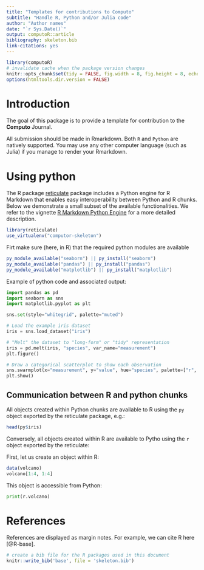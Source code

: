 ```yaml
---
title: "Templates for contributions to Computo"
subtitle: "Handle R, Python and/or Julia code"
author: "Author names"
date: "`r Sys.Date()`"
output: computoR::article
bibliography: skeleton.bib
link-citations: yes
---
```


```r
library(computoR)
# invalidate cache when the package version changes
knitr::opts_chunk$set(tidy = FALSE, fig.width = 8, fig.height = 8, echo = TRUE)
options(htmltools.dir.version = FALSE)
```

# Introduction

The goal of this package is to provide a template for contribution to the **Computo** Journal.

All submission should be made in Rmarkdown. Both `R` and `Python` are natively supported. You may use any other computer language (such as Julia) if you manage to render your Rmarkdown.

# Using python

The R package [reticulate](https://cran.r-project.org/package=reticulate) package includes a Python engine for R Markdown that enables easy interoperability between Python and R chunks.
Below we demonstrate a small subset of the available functionalities. We refer to the vignette [R Markdown Python Engine](https://cran.r-project.org/web/packages/reticulate/vignettes/r_markdown.html) for a more detailed description.

```r
library(reticulate)
use_virtualenv("computor-skeleton")
```

Firt make sure (here, in R) that the required python modules are available

```r
py_module_available("seaborn") || py_install("seaborn")
py_module_available("pandas") || py_install("pandas")
py_module_available("matplotlib") || py_install("matplotlib")
```

Example of python code and associated output:

```python
import pandas as pd
import seaborn as sns
import matplotlib.pyplot as plt

sns.set(style="whitegrid", palette="muted")

# Load the example iris dataset
iris = sns.load_dataset("iris")

# "Melt" the dataset to "long-form" or "tidy" representation
iris = pd.melt(iris, "species", var_name="measurement")
plt.figure()

# Draw a categorical scatterplot to show each observation
sns.swarmplot(x="measurement", y="value", hue="species", palette=["r", "c", "y"], data=iris)
plt.show()
```

## Communication between R and python chunks

All objects created within Python chunks are available to R using the `py` object exported by the reticulate package, e.g.:

```r
head(py$iris)
```

Conversely, all objects created within R are available to Pytho using the `r` object exported by the reticulate:

First, let us create an object within R:

```r
data(volcano)
volcano[1:4, 1:4]
```

This object is accessible from Python:

```python
print(r.volcano)
```





# References

References are displayed as margin notes. For example, we can cite R here [@R-base].

```r
# create a bib file for the R packages used in this document
knitr::write_bib('base', file = 'skeleton.bib')
```

